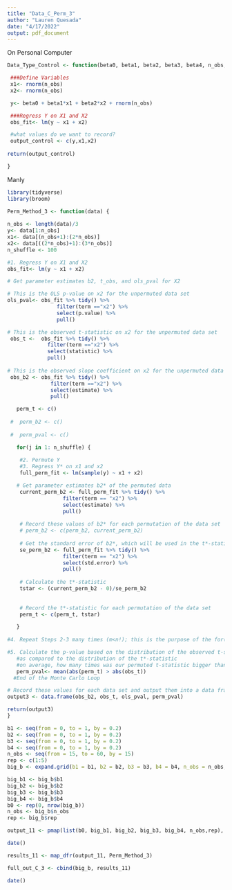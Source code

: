 ```yaml
---
title: "Data_C_Perm_3"
author: "Lauren Quesada"
date: "4/17/2022"
output: pdf_document
---
```

 On Personal Computer
```r
Data_Type_Control <- function(beta0, beta1, beta2, beta3, beta4, n_obs, rep){

 ###Define Variables 
 x1<- rnorm(n_obs) 
 x2<- rnorm(n_obs)

 y<- beta0 + beta1*x1 + beta2*x2 + rnorm(n_obs)

 ###Regress Y on X1 and X2
 obs_fit<- lm(y ~ x1 + x2)

 #what values do we want to record?
 output_control <- c(y,x1,x2)
  
return(output_control)

}

```

Manly
```r
library(tidyverse)
library(broom)

Perm_Method_3 <- function(data) {
  
n_obs <- length(data)/3 
y<- data[1:n_obs]
x1<- data[(n_obs+1):(2*n_obs)]
x2<- data[((2*n_obs)+1):(3*n_obs)]
n_shuffle <- 100

#1. Regress Y on X1 and X2
obs_fit<- lm(y ~ x1 + x2)

# Get parameter estimates b2, t_obs, and ols_pval for X2

# This is the OLS p-value on x2 for the unpermuted data set
ols_pval<- obs_fit %>% tidy() %>% 
                filter(term =="x2") %>% 
                select(p.value) %>% 
                pull()

# This is the observed t-statistic on x2 for the unpermuted data set
 obs_t <-  obs_fit %>% tidy() %>% 
             filter(term =="x2") %>% 
             select(statistic) %>% 
             pull()
 
# This is the observed slope coefficient on x2 for the unpermuted data set
 obs_b2 <- obs_fit %>% tidy() %>% 
              filter(term =="x2") %>% 
              select(estimate) %>% 
              pull()

   perm_t <- c()
   
 #  perm_b2 <- c()
   
 #  perm_pval <- c()

   for(j in 1: n_shuffle) {
  
    #2. Permute Y
    #3. Regress Y* on x1 and x2
    full_perm_fit <- lm(sample(y) ~ x1 + x2)

   # Get parameter estimates b2* of the permuted data
    current_perm_b2 <- full_perm_fit %>% tidy() %>% 
                  filter(term == "x2") %>% 
                  select(estimate) %>% 
                  pull()
    
    # Record these values of b2* for each permutation of the data set
    # perm_b2 <- c(perm_b2, current_perm_b2)
  
    # Get the standard error of b2*, which will be used in the t*-statistic calculation
    se_perm_b2 <- full_perm_fit %>% tidy() %>%
                  filter(term == "x2") %>%
                  select(std.error) %>%
                  pull()
    
    # Calculate the t*-statistic
    tstar <- (current_perm_b2 - 0)/se_perm_b2
    
    
    # Record the t*-statistic for each permutation of the data set
    perm_t <- c(perm_t, tstar)

   }
   
#4. Repeat Steps 2-3 many times (m<n!); this is the purpose of the for(j in 1: n_shuffle)

#5. Calculate the p-value based on the distribution of the observed t-statistic
   #as compared to the distribution of the t*-statistic
   #on average, how many times was our permuted t-statistic bigger than the observed?
   perm_pval<- mean(abs(perm_t) > abs(obs_t))   
  #End of the Monte Carlo Loop

# Record these values for each data set and output them into a data frame
output3 <- data.frame(obs_b2, obs_t, ols_pval, perm_pval)

return(output3)
}
```

```r
b1 <- seq(from = 0, to = 1, by = 0.2)
b2 <- seq(from = 0, to = 1, by = 0.2)
b3 <- seq(from = 0, to = 1, by = 0.2)
b4 <- seq(from = 0, to = 1, by = 0.2)
n_obs <- seq(from = 15, to = 60, by = 15)
rep <- c(1:5)
big_b <- expand.grid(b1 = b1, b2 = b2, b3 = b3, b4 = b4, n_obs = n_obs, rep = rep)

big_b1 <- big_b$b1
big_b2 <- big_b$b2
big_b3 <- big_b$b3
big_b4 <- big_b$b4
b0 <- rep(0, nrow(big_b))
n_obs <- big_b$n_obs
rep <- big_b$rep

output_11 <- pmap(list(b0, big_b1, big_b2, big_b3, big_b4, n_obs,rep), Data_Type_Control)
```

```r
date()

results_11 <- map_dfr(output_11, Perm_Method_3)

full_out_C_3 <- cbind(big_b, results_11)

date()
```